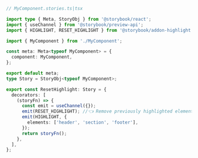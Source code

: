 ```ts
// MyComponent.stories.ts|tsx

import type { Meta, StoryObj } from '@storybook/react';
import { useChannel } from '@storybook/preview-api';
import { HIGHLIGHT, RESET_HIGHLIGHT } from '@storybook/addon-highlight';

import { MyComponent } from './MyComponent';

const meta: Meta<typeof MyComponent> = {
  component: MyComponent,
};

export default meta;
type Story = StoryObj<typeof MyComponent>;

export const ResetHighlight: Story = {
  decorators: [
    (storyFn) => {
      const emit = useChannel({});
      emit(RESET_HIGHLIGHT); //👈 Remove previously highlighted elements
      emit(HIGHLIGHT, {
        elements: ['header', 'section', 'footer'],
      });
      return storyFn();
    },
  ],
};
```

